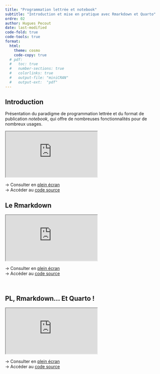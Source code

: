 ```yaml
---
title: "Programmation lettrée et notebook"
subtitle: "Introduction et mise en pratique avec Rmarkdown et Quarto"
ordre: 02
author: Hugues Pecout
date: last-modified
code-fold: true
code-tools: true
format:
  html:
    theme: cosmo
    code-copy: true
  # pdf:
  #   toc: true
  #   number-sections: true
  #   colorlinks: true
  #   output-file: "miniCRAN"
  #   output-ext:  "pdf"
---
```


## Introduction

Présentation du paradigme de programmation lettrée et du format de publication *notebook*, qui offre de nombreuses fonctionnalités pour de nombreux usages.

<iframe class="slide" src="https://ee-cist.github.io/OUT1_NotebookR/">

</iframe>

→ Consulter en [plein écran](https://ee-cist.github.io/OUT1_NotebookR/)\
→ Accéder au [code source](https://github.com/EE-CIST/OUT1_NotebookR/)\
<!-- → Télécharger en [pdf](https://github.com/EE-CIST/OUT1_NotebookR/raw/main/PL_et_notebook.pdf)\ -->

## Le Rmarkdown

<iframe class="slide2" src="https://ee-cist.github.io/OUT1_Rmarkdown/">

</iframe>

→ Consulter en [plein écran](https://ee-cist.github.io/OUT1_Rmarkdown/)\
→ Accéder au [code source](https://github.com/EE-CIST/OUT1_Rmarkdown/)\
<!-- → Télécharger en [pdf]()\ -->

\


## PL, Rmarkdown... Et Quarto !

<iframe class="slide2" src="https://elementr.gitpages.huma-num.fr/session_notebook/programmation_lettree/#/title-slide">

</iframe>

→ Consulter en [plein écran](https://elementr.gitpages.huma-num.fr/session_notebook/programmation_lettree/#/title-slide)\
→ Accéder au [code source](https://gitlab.huma-num.fr/elementr/session_notebook/programmation_lettree)\
<!-- → Télécharger en [pdf]()\ -->

\
